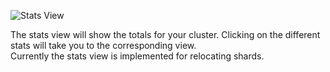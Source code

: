 ![Stats View](../../public/stats.png)

The stats view will show the totals for your cluster. Clicking on the different stats will take you to the corresponding view.  
Currently the stats view is implemented for relocating shards.
